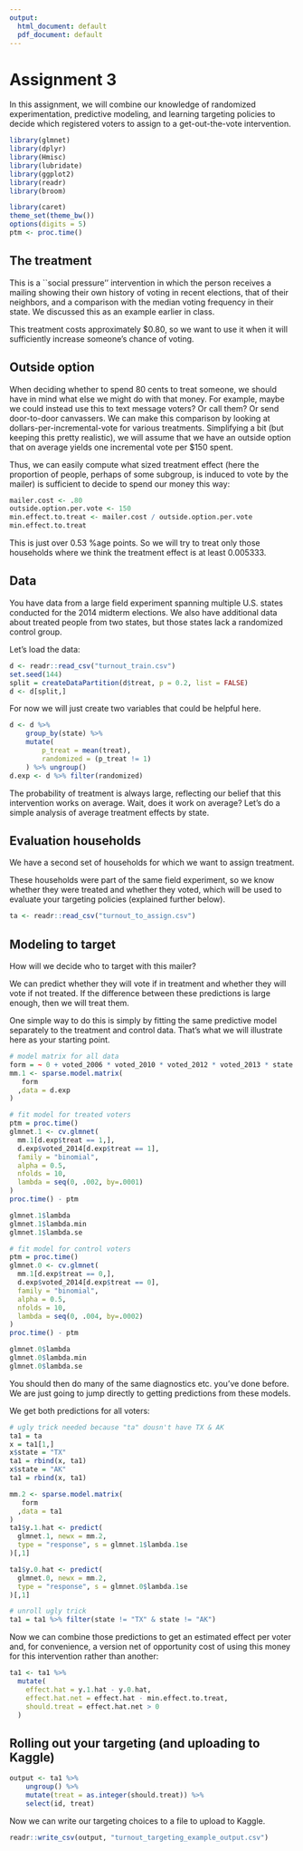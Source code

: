 ---
output:
  html_document: default
  pdf_document: default
---
# Assignment 3
In this assignment, we will combine our knowledge of randomized experimentation, predictive modeling, and learning targeting policies to decide which registered voters to assign to a get-out-the-vote intervention.

```{r, message=FALSE, results='hide'}
library(glmnet)
library(dplyr)
library(Hmisc)
library(lubridate)
library(ggplot2)
library(readr)
library(broom)

library(caret)
theme_set(theme_bw())
options(digits = 5)
ptm <- proc.time()
```

## The treatment
This is a ``social pressure'' intervention in which the person receives a mailing showing their own history of voting in recent elections, that of their neighbors, and a comparison with the median voting frequency in their state. We discussed this as an example earlier in class.

This treatment costs approximately $0.80, so we want to use it when it will sufficiently increase someone's chance of voting.

## Outside option
When deciding whether to spend 80 cents to treat someone, we should have in mind what else we might do with that money. For example, maybe we could instead use this to text message voters? Or call them? Or send door-to-door canvassers. We can make this comparison by looking at dollars-per-incremental-vote for various treatments. Simplifying a bit (but keeping this pretty realistic), we will assume that we have an outside option that on average yields one incremental vote per $150 spent. 

Thus, we can easily compute what sized treatment effect (here the proportion of people, perhaps of some subgroup, is induced to vote by the mailer) is sufficient to decide to spend our money this way:
```{r}
mailer.cost <- .80
outside.option.per.vote <- 150
min.effect.to.treat <- mailer.cost / outside.option.per.vote
min.effect.to.treat
```
This is just over 0.53 %age points. So we will try to treat only those households where we think the treatment effect is at least 0.005333.

## Data
You have data from a large field experiment spanning multiple U.S. states conducted for the 2014 midterm elections. We also have additional data about treated people from two states, but those states lack a randomized control group.

Let's load the data:
```{r}
d <- readr::read_csv("turnout_train.csv")
set.seed(144)
split = createDataPartition(d$treat, p = 0.2, list = FALSE)
d <- d[split,]
```

For now we will just create two variables that could be helpful here.
```{r}
d <- d %>%
    group_by(state) %>%
    mutate(
        p_treat = mean(treat),
        randomized = (p_treat != 1)
    ) %>% ungroup()
d.exp <- d %>% filter(randomized)
```

The probability of treatment is always large, reflecting our belief that this intervention works on average. Wait, does it work on average? Let's do a simple analysis of average treatment effects by state.

## Evaluation households
We have a second set of households for which we want to assign treatment.

These households were part of the same field experiment, so we know whether they were treated and whether they voted, which will be used to evaluate your targeting policies (explained further below). 

```{r}
ta <- readr::read_csv("turnout_to_assign.csv")
```


## Modeling to target
How will we decide who to target with this mailer?

We can predict whether they will vote if in treatment and whether they will vote if not treated. If the difference between these predictions is large enough, then we will treat them.

One simple way to do this is simply by fitting the same predictive model separately to the treatment and control data. That's what we will illustrate here as your starting point.

```{r}
# model matrix for all data
form = ~ 0 + voted_2006 * voted_2010 * voted_2012 * voted_2013 * state * white * female + hispanic + black + i_age 
mm.1 <- sparse.model.matrix(
   form
  ,data = d.exp
)

# fit model for treated voters
ptm = proc.time()
glmnet.1 <- cv.glmnet(
  mm.1[d.exp$treat == 1,],
  d.exp$voted_2014[d.exp$treat == 1],
  family = "binomial",
  alpha = 0.5,
  nfolds = 10,
  lambda = seq(0, .002, by=.0001)
)
proc.time() - ptm

glmnet.1$lambda
glmnet.1$lambda.min
glmnet.1$lambda.se
```

```{r}
# fit model for control voters
ptm = proc.time()
glmnet.0 <- cv.glmnet(
  mm.1[d.exp$treat == 0,],
  d.exp$voted_2014[d.exp$treat == 0],
  family = "binomial",
  alpha = 0.5,
  nfolds = 10,
  lambda = seq(0, .004, by=.0002) 
)
proc.time() - ptm

glmnet.0$lambda
glmnet.0$lambda.min
glmnet.0$lambda.se

```

You should then do many of the same diagnostics etc. you've done before. We are just going to jump directly to getting predictions from these models. 


We get both predictions for all voters:
```{r}
# ugly trick needed because "ta" dousn't have TX & AK
ta1 = ta
x = ta1[1,]
x$state = "TX"
ta1 = rbind(x, ta1)
x$state = "AK"
ta1 = rbind(x, ta1)

mm.2 <- sparse.model.matrix(
   form
  ,data = ta1
)
ta1$y.1.hat <- predict(
  glmnet.1, newx = mm.2,
  type = "response", s = glmnet.1$lambda.1se
)[,1]

ta1$y.0.hat <- predict(
  glmnet.0, newx = mm.2,
  type = "response", s = glmnet.0$lambda.1se
)[,1]

# unroll ugly trick
ta1 = ta1 %>% filter(state != "TX" & state != "AK")
```

Now we can combine those predictions to get an estimated effect per voter and, for convenience, a version net of opportunity cost of using this money for this intervention rather than another:
```{r}
ta1 <- ta1 %>%
  mutate(
    effect.hat = y.1.hat - y.0.hat,
    effect.hat.net = effect.hat - min.effect.to.treat,
    should.treat = effect.hat.net > 0
  )

```



## Rolling out your targeting (and uploading to Kaggle)


```{r}
output <- ta1 %>%
    ungroup() %>%
    mutate(treat = as.integer(should.treat)) %>%
    select(id, treat)
```

Now we can write our targeting choices to a file to upload to Kaggle.
```{r}
readr::write_csv(output, "turnout_targeting_example_output.csv")
```

